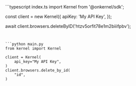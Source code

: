 <CodeGroup dropdown>
```typescript index.ts
import Kernel from '@onkernel/sdk';

const client = new Kernel({
  apiKey: 'My API Key',
});

await client.browsers.deleteByID('htzv5orfit78e1m2biiifpbv');
```


```python main.py
from kernel import Kernel

client = Kernel(
    api_key="My API Key",
)
client.browsers.delete_by_id(
    "id",
)
```
</CodeGroup>
